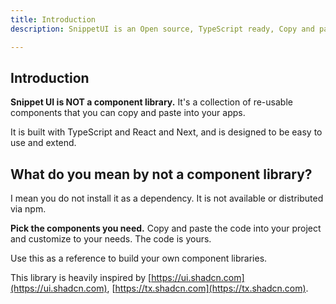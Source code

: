 ```yaml
---
title: Introduction
description: SnippetUI is an Open source, TypeScript ready, Copy and paste library crafted for Design Engineers.

---
```


## Introduction

__Snippet UI is NOT a component library.__ It's a collection of re-usable components that you can copy and paste into your apps.

It is built with TypeScript and React and Next, and is designed to be easy to use and extend.


## What do you mean by not a component library?

I mean you do not install it as a dependency. It is not available or distributed via npm.

__Pick the components you need.__ Copy and paste the code into your project and customize to your needs. The code is yours.

Use this as a reference to build your own component libraries.


This library is heavily inspired by [https://ui.shadcn.com](https://ui.shadcn.com),  [https://tx.shadcn.com](https://tx.shadcn.com).